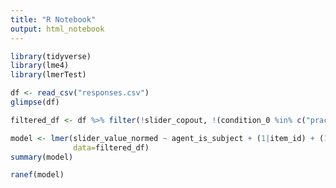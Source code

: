```yaml
---
title: "R Notebook"
output: html_notebook
---
```


```r
library(tidyverse)
library(lme4)
library(lmerTest)
```

```r
df <- read_csv("responses.csv")
glimpse(df)
```
```r
filtered_df <- df %>% filter(!slider_copout, !(condition_0 %in% c("practice", "filler")))
```


```r
model <- lmer(slider_value_normed ~ agent_is_subject + (1|item_id) + (1|uniqueid),
              data=filtered_df)
summary(model)
```
```r
ranef(model)
```

